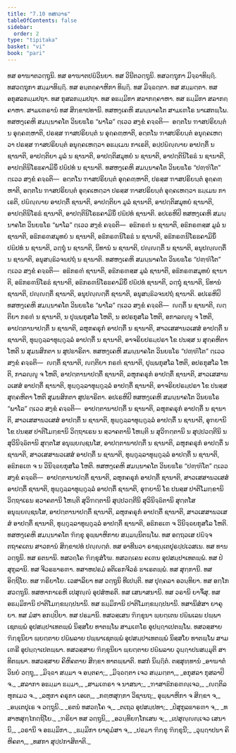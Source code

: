 ```yaml
---
title: "7.10 ທສກວາຣ"
tableOfContents: false
sidebar:
  order: 2
type: "tipitaka"
basket: "vi"
book: "pari"
---
```



<DynamicBreadcrumb />

<Division number="330" book="pari">

<Paragraph number="1565" book="pari">
ທສ ອາຆາຕວຕ຺ຖູນິ. ທສ ອາຆາຕປຏິວິນຍາ. ທສ ວິນີຕວຕ຺ຖູນິ. ທສວຕ຺ຖຸກາ ມິຈ຺ຉາທິຏ຺ຐິ. ທສວຕ຺ຖຸກາ ສມ຺ມາທິຏ຺ຐິ. ທສ ອນ຺ຕຄ຺ຄາຫິກາ ທິຏ຺ຐິ. ທສ ມິຈ຺ຉຕ຺ຕາ. ທສ ສມ຺ມຕ຺ຕາ. ທສ ອກຸສລກມ຺ມປຖາ. ທສ ກຸສລກມ຺ມປຖາ. ທສ ອຘມ຺ມິກາ ສລາກຄ຺ຄາຫາ. ທສ ຘມ຺ມິກາ ສລາກຄ຺ຄາຫາ. ສາມເຓຣານໍ ທສ ສິກ຺ຂາປທານິ. ທສຫງ຺ເຄຫິ ສມນ຺ນາຄໂຕ ສາມເຓໂຣ ນາເສຕພ຺ໂພ.
</Paragraph>

<Paragraph number="1566" book="pari">
ທສຫງ຺ເຄຫິ ສມນ຺ນາຄໂຕ ວິນຍຘໂຣ “ພາໂລ” ຕ຺ເວວ ສງ຺ຂໍ ຄຈ຺ຉຕິ—  ອຕ຺ຕໂນ ຠາສປຣິຍນ຺ຕໍ ນ ອຸຄ຺ຄຓ຺ຫາຕິ, ປຣສ຺ສ ຠາສປຣິຍນ຺ຕໍ ນ ອຸຄ຺ຄຓ຺ຫາຕິ, ອຕ຺ຕໂນ ຠາສປຣິຍນ຺ຕໍ ອນຸຄ຺ຄເຫຕ຺ວາ ປຣສ຺ສ ຠາສປຣິຍນ຺ຕໍ ອນຸຄ຺ຄເຫຕ຺ວາ ອຘມ຺ເມນ ກາເຣຕິ, ອປ຺ປຏິຎ຺ຎາຍ ອາປຕ຺ຕິໍ ນ ຊານາຕິ, ອາປຕ຺ຕິຍາ ມູລໍ ນ ຊານາຕິ, ອາປຕ຺ຕິສມຸທຍໍ ນ ຊານາຕິ, ອາປຕ຺ຕິນິໂຣຘໍ ນ ຊານາຕິ, ອາປຕ຺ຕິນິໂຣຘຄາມິນິໍ ປຏິປທໍ ນ ຊານາຕິ.
</Paragraph>

<Paragraph number="1567" book="pari">
ທສຫງ຺ເຄຫິ ສມນ຺ນາຄໂຕ ວິນຍຘໂຣ “ປຓ຺ຑິໂຕ” ຕ຺ເວວ ສງ຺ຂໍ ຄຈ຺ຉຕິ—  ອຕ຺ຕໂນ ຠາສປຣິຍນ຺ຕໍ ອຸຄ຺ຄຓ຺ຫາຕິ, ປຣສ຺ສ ຠາສປຣິຍນ຺ຕໍ ອຸຄ຺ຄຓ຺ຫາຕິ, ອຕ຺ຕໂນ ຠາສປຣິຍນ຺ຕໍ ອຸຄ຺ຄເຫຕ຺ວາ ປຣສ຺ສ ຠາສປຣິຍນ຺ຕໍ ອຸຄ຺ຄເຫຕ຺ວາ ຘມ຺ເມນ ກາເຣຕິ, ປຏິຎ຺ຎາຍ ອາປຕ຺ຕິໍ ຊານາຕິ, ອາປຕ຺ຕິຍາ ມູລໍ ຊານາຕິ, ອາປຕ຺ຕິສມຸທຍໍ ຊານາຕິ, ອາປຕ຺ຕິນິໂຣຘໍ ຊານາຕິ, ອາປຕ຺ຕິນິໂຣຘຄາມິນິໍ ປຏິປທໍ ຊານາຕິ.
</Paragraph>

<Paragraph number="1568" book="pari">
ອປເຣຫິປິ ທສຫງ຺ເຄຫິ ສມນ຺ນາຄໂຕ ວິນຍຘໂຣ “ພາໂລ” ຕ຺ເວວ ສງ຺ຂໍ ຄຈ຺ຉຕິ—  ອຘິກຣຓໍ ນ ຊານາຕິ, ອຘິກຣຓສ຺ສ ມູລໍ ນ ຊານາຕິ, ອຘິກຣຓສມຸທຍໍ ນ ຊານາຕິ, ອຘິກຣຓນິໂຣຘໍ ນ ຊານາຕິ, ອຘິກຣຓນິໂຣຘຄາມິນິໍ ປຏິປທໍ ນ ຊານາຕິ, ວຕ຺ຖຸໍ ນ ຊານາຕິ, ນິທານໍ ນ ຊານາຕິ, ປຎ຺ຎຕ຺ຕິໍ ນ ຊານາຕິ, ອນຸປຎ຺ຎຕ຺ຕິໍ ນ ຊານາຕິ, ອນຸສນ຺ຘິວຈນປຖໍ ນ ຊານາຕິ.
</Paragraph>

<Paragraph number="1569" book="pari">
ທສຫງ຺ເຄຫິ ສມນ຺ນາຄໂຕ ວິນຍຘໂຣ “ປຓ຺ຑິໂຕ” ຕ຺ເວວ ສງ຺ຂໍ ຄຈ຺ຉຕິ—  ອຘິກຣຓໍ ຊານາຕິ, ອຘິກຣຓສ຺ສ ມູລໍ ຊານາຕິ, ອຘິກຣຓສມຸທຍໍ ຊານາຕິ, ອຘິກຣຓນິໂຣຘໍ ຊານາຕິ, ອຘິກຣຓນິໂຣຘຄາມິນິໍ ປຏິປທໍ ຊານາຕິ, ວຕ຺ຖຸໍ ຊານາຕິ, ນິທານໍ ຊານາຕິ, ປຎ຺ຎຕ຺ຕິໍ ຊານາຕິ, ອນຸປຎ຺ຎຕ຺ຕິໍ ຊານາຕິ, ອນຸສນ຺ຘິວຈນປຖໍ ຊານາຕິ.
</Paragraph>

<Paragraph number="1570" book="pari">
ອປເຣຫິປິ ທສຫງ຺ເຄຫິ ສມນ຺ນາຄໂຕ ວິນຍຘໂຣ “ພາໂລ” ຕ຺ເວວ ສງ຺ຂໍ ຄຈ຺ຉຕິ—  ຎຕ຺ຕິໍ ນ ຊານາຕິ, ຎຕ຺ຕິຍາ ກຣຓໍ ນ ຊານາຕິ, ນ ປຸພ຺ພກຸສໂລ ໂຫຕິ, ນ ອປຣກຸສໂລ ໂຫຕິ, ອກາລຎ຺ຎູ ຈ ໂຫຕິ, ອາປຕ຺ຕານາປຕ຺ຕິໍ ນ ຊານາຕິ, ລຫຸກຄຣຸກໍ ອາປຕ຺ຕິໍ ນ ຊານາຕິ, ສາວເສສານວເສສໍ ອາປຕ຺ຕິໍ ນ ຊານາຕິ, ທຸຏ຺ຐຸລ຺ລາທຸຏ຺ຐຸລ຺ລໍ ອາປຕ຺ຕິໍ ນ ຊານາຕິ, ອາຈຣິຍປຣມ຺ປຣາ ໂຂ ປນສ຺ສ ນ ສຸຄ຺ຄຫິຕາ ໂຫຕິ ນ ສຸມນສິກຕາ ນ ສູປຘາຣິຕາ.
</Paragraph>

<Paragraph number="1571" book="pari">
ທສຫງ຺ເຄຫິ ສມນ຺ນາຄໂຕ ວິນຍຘໂຣ “ປຓ຺ຑິໂຕ” ຕ຺ເວວ ສງ຺ຂໍ ຄຈ຺ຉຕິ—  ຎຕ຺ຕິໍ ຊານາຕິ, ຎຕ຺ຕິຍາ ກຣຓໍ ຊານາຕິ, ປຸພ຺ພກຸສໂລ ໂຫຕິ, ອປຣກຸສໂລ ໂຫຕິ, ກາລຎ຺ຎູ ຈ ໂຫຕິ, ອາປຕ຺ຕານາປຕ຺ຕິໍ ຊານາຕິ, ລຫຸກຄຣຸກໍ ອາປຕ຺ຕິໍ ຊານາຕິ, ສາວເສສານວເສສໍ ອາປຕ຺ຕິໍ ຊານາຕິ, ທຸຏ຺ຐຸລ຺ລາທຸຏ຺ຐຸລ຺ລໍ ອາປຕ຺ຕິໍ ຊານາຕິ, ອາຈຣິຍປຣມ຺ປຣາ ໂຂ ປນສ຺ສ ສຸຄ຺ຄຫິຕາ ໂຫຕິ ສຸມນສິກຕາ ສູປຘາຣິຕາ.
</Paragraph>

<Paragraph number="1572" book="pari">
ອປເຣຫິປິ ທສຫງ຺ເຄຫິ ສມນ຺ນາຄໂຕ ວິນຍຘໂຣ “ພາໂລ” ຕ຺ເວວ ສງ຺ຂໍ ຄຈ຺ຉຕິ—  ອາປຕ຺ຕານາປຕ຺ຕິໍ ນ ຊານາຕິ, ລຫຸກຄຣຸກໍ ອາປຕ຺ຕິໍ ນ ຊານາຕິ, ສາວເສສານວເສສໍ ອາປຕ຺ຕິໍ ນ ຊານາຕິ, ທຸຏ຺ຐຸລ຺ລາທຸຏ຺ຐຸລ຺ລໍ ອາປຕ຺ຕິໍ ນ ຊານາຕິ, ອຸຠຍານິ ໂຂ ປນສ຺ສ ປາຕິໂມກ຺ຂານິ ວິຕ຺ຖາເຣນ ນ ສ຺ວາຄຕານິ ໂຫນ຺ຕິ ນ ສຸວິຠຕ຺ຕານິ ນ ສຸປ຺ປວຕ຺ຕີນິ ນ ສຸວິນິຈ຺ຉິຕານິ ສຸຕ຺ຕໂສ ອນຸພ຺ຍຎ຺ຊນໂສ, ອາປຕ຺ຕານາປຕ຺ຕິໍ ນ ຊານາຕິ, ລຫຸກຄຣຸກໍ ອາປຕ຺ຕິໍ ນ ຊານາຕິ, ສາວເສສານວເສສໍ ອາປຕ຺ຕິໍ ນ ຊານາຕິ, ທຸຏ຺ຐຸລ຺ລາທຸຏ຺ຐຸລ຺ລໍ ອາປຕ຺ຕິໍ ນ ຊານາຕິ, ອຘິກຣເຓ ຈ ນ ວິນິຈ຺ຉຍກຸສໂລ ໂຫຕິ.
</Paragraph>

<Paragraph number="1573" book="pari">
ທສຫງ຺ເຄຫິ ສມນ຺ນາຄໂຕ ວິນຍຘໂຣ “ປຓ຺ຑິໂຕ” ຕ຺ເວວ ສງ຺ຂໍ ຄຈ຺ຉຕິ—  ອາປຕ຺ຕານາປຕ຺ຕິໍ ຊານາຕິ, ລຫຸກຄຣຸກໍ ອາປຕ຺ຕິໍ ຊານາຕິ, ສາວເສສານວເສສໍ ອາປຕ຺ຕິໍ ຊານາຕິ, ທຸຏ຺ຐຸລ຺ລາທຸຏ຺ຐຸລ຺ລໍ ອາປຕ຺ຕິໍ ຊານາຕິ, ອຸຠຍານິ ໂຂ ປນສ຺ສ ປາຕິໂມກ຺ຂານິ ວິຕ຺ຖາເຣນ ສ຺ວາຄຕານິ ໂຫນ຺ຕິ ສຸວິຠຕ຺ຕານິ ສຸປ຺ປວຕ຺ຕີນິ ສຸວິນິຈ຺ຉິຕານິ ສຸຕ຺ຕໂສ ອນຸພ຺ຍຎ຺ຊນໂສ, ອາປຕ຺ຕານາປຕ຺ຕິໍ ຊານາຕິ, ລຫຸກຄຣຸກໍ ອາປຕ຺ຕິໍ ຊານາຕິ, ສາວເສສານວເສສໍ ອາປຕ຺ຕິໍ ຊານາຕິ, ທຸຏ຺ຐຸລ຺ລາທຸຏ຺ຐຸລ຺ລໍ ອາປຕ຺ຕິໍ ຊານາຕິ, ອຘິກຣເຓ ຈ ວິນິຈ຺ຉຍກຸສໂລ ໂຫຕິ.
</Paragraph>

<Paragraph number="1574" book="pari">
ທສຫງ຺ເຄຫິ ສມນ຺ນາຄໂຕ ຠິກ຺ຂຸ ອຸພ຺ພາຫິກາຍ ສມ຺ມນ຺ນິຕພ຺ໂພ. ທສ ອຕ຺ຖວເສ ປຏິຈ຺ຈ ຕຖາຄເຕນ ສາວການໍ ສິກ຺ຂາປທໍ ປຎ຺ຎຕ຺ຕໍ. ທສ ອາທີນວາ ຣາຊນ຺ເຕປຸຣປ຺ປເວສເນ. ທສ ທານວຕ຺ຖູນິ. ທສ ຣຕນານິ. ທສວຄ຺ໂຄ ຠິກ຺ຂຸສໍໂຆ. ທສວຄ຺ເຄນ ຄເຓນ ອຸປສມ຺ປາເທຕພ຺ພໍ. ທສ ປໍສຸກູລານິ. ທສ ຈີວຣຘາຣຓາ. ທສາຫປຣມໍ ອຕິເຣກຈີວຣໍ ຘາເຣຕພ຺ພໍ. ທສ ສຸກ຺ການິ. ທສ ອິຕ຺ຖິໂຍ. ທສ ຠຣິຍາໂຍ. ເວສາລິຍາ ທສ ວຕ຺ຖູນິ ທີເປນ຺ຕິ. ທສ ປຸຄ຺ຄລາ ອວນ຺ທິຍາ. ທສ ອກ຺ໂກສວຕ຺ຖູນິ. ທສຫາກາເຣຫິ ເປສຸຎ຺ຎໍ ອຸປສໍຫຣຕິ. ທສ ເສນາສນານິ. ທສ ວຣານິ ຍາຈິໍສຸ. ທສ ອຘມ຺ມິການິ ປາຕິໂມກ຺ຂຏ຺ຐປນານິ. ທສ ຘມ຺ມິການິ ປາຕິໂມກ຺ຂຏ຺ຐປນານິ. ທສານິສໍສາ ຍາຄຸຍາ. ທສ ມໍສາ ອກປ຺ປິຍາ. ທສ ປຣມານິ. ທສວສ຺ເສນ ຠິກ຺ຂຸນາ ພ຺ຍຕ຺ເຕນ ປຏິພເລນ ປພ຺ພາເຊຕພ຺ພໍ ອຸປສມ຺ປາເທຕພ຺ພໍ ນິສ຺ສໂຍ ທາຕພ຺ໂພ ສາມເຓໂຣ ອຸປຏ຺ຐາເປຕພ຺ໂພ. ທສວສ຺ສາຍ ຠິກ຺ຂຸນິຍາ ພ຺ຍຕ຺ຕາຍ ປຏິພລາຍ ປພ຺ພາເຊຕພ຺ພໍ ອຸປສມ຺ປາເທຕພ຺ພໍ ນິສ຺ສໂຍ ທາຕພ຺ໂພ ສາມເຓຣີ ອຸປຏ຺ຐາເປຕພ຺ພາ. ທສວສ຺ສາຍ ຠິກ຺ຂຸນິຍາ ພ຺ຍຕ຺ຕາຍ ປຏິພລາຍ ວຸຏ຺ຐາປນສມ຺ມຸຕິ ສາທິຕພ຺ພາ. ທສວສ຺ສາຍ ຄິຫິຄຕາຍ ສິກ຺ຂາ ທາຕພ຺ພາຕິ.

</Paragraph>
</Division>

<Paragraph number="1575" type="center" book="pari">
ທສກໍ ນິຏ຺ຐິຕໍ.



</Paragraph>

<Paragraph number="1576" type="center" book="pari">
ຕສ຺ສຸທ຺ທານໍ


</Paragraph>

<Paragraph number="1577" type="verses" book="pari">
_ອາຆາຕໍ ວິນຍໍ ວຕ຺ຖຸ,_  
_ມິຈ຺ຉາ ສມ຺ມາ ຈ ອນ຺ຕຄາ;_  
_ມິຈ຺ຉຕ຺ຕາ ເຈວ ສມ຺ມຕ຺ຕາ,_  
_ອກຸສລາ ກຸສລາປິ ຈ._  

</Paragraph>

<Paragraph number="1578" type="verses" book="pari">
_ສລາກາ ອຘມ຺ມາ ຘມ຺ມາ,_  
_ສາມເຓຣາ ຈ ນາສນາ;_  
_ຠາສາຘິກຣຓຎ຺ເຈວ,_  
_ຎຕ຺ຕິລຫຸກເມວ ຈ._  

</Paragraph>

<Paragraph number="1579" type="verses" book="pari">
_ລຫຸກາ ຄຣຸກາ ເອເຕ,_  
_ກຓ຺ຫສຸກ຺ກາ ວິຊານຖ;_  
ອຸພ຺ພາຫິກາ ຈ ສິກ຺ຂາ ຈ,_  
_ອນ຺ເຕປຸເຣ ຈ ວຕ຺ຖູນິ._  

</Paragraph>

<Paragraph number="1580" type="verses" book="pari">
_ຣຕນໍ ທສວຄ຺ໂຄ ຈ,_  
_ຕເຖວ ອຸປສມ຺ປທາ;_  
_ປໍສຸກູລຘາຣຓາ ຈ,_  
_ທສາຫສຸກ຺ໄກຕ຺ຖິໂຍ._  

</Paragraph>

<Paragraph number="1581" type="verses" book="pari">
_ຠຣິຍາ ທສ ວຕ຺ຖູນິ,_  
_ອວນ຺ທິຍກ຺ໂກເສນ ຈ;_  
_ເປສຸຎ຺ຎຎ຺ເຈວ ເສນານິ,_  
_ວຣານິ ຈ ອຘມ຺ມິກາ._  

</Paragraph>

<Paragraph number="1582" type="verses" book="pari">
_ຘມ຺ມິກາ ຍາຄຸມໍສາ ຈ,_  
_ປຣມາ ຠິກ຺ຂຸ ຠິກ຺ຂຸນີ;_  
_ວຸຏ຺ຐາປນາ ຄິຫິຄຕາ,_  
_ທສກາ ສຸປ຺ປກາສິຕາຕິ._
</Paragraph>